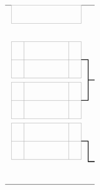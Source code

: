 {| border=0 cellpadding=0 cellspacing=0 style="font-size: 90%; margin:1em 2em 1em 1em;"
| &nbsp;
| align="center" colspan="3" style="border:1px solid #aaa;" bgcolor=#f2f2f2|{{{RD1|第1輪}}}
| colspan="2" |
| align="center" colspan="3" style="border:1px solid #aaa;" bgcolor=#f2f2f2|{{{RD2|準決賽}}}
| colspan="2" |
| align="center" colspan="4" style="border:1px solid #aaa;" bgcolor=#f2f2f2|{{{RD3|決賽}}}

|-
| width=1|&nbsp;
| width=25|&nbsp;
| width=130|&nbsp;
| width=25|&nbsp;
| width=5|&nbsp;
| width=5|&nbsp;
| width=25|&nbsp;
| width=130|&nbsp;
| width=25|&nbsp;
| width=5|&nbsp;
| width=5|&nbsp;
| width=25|&nbsp;
| width=130|&nbsp;
| width=25|&nbsp;
| width=25|&nbsp;

|-
| height="7"|
| align=center bgcolor="#f2f2f2" style="border:1px solid #aaa;"| {{{RD1-seed01|&nbsp;}}}
| style="border:1px solid #aaa;" bgcolor="#f9f9f9"| &nbsp;{{{RD1-team01|&nbsp;}}}
| align=center style="border:1px solid #aaa;" bgcolor=#f9f9f9| {{{RD1-score01|&nbsp;}}}
| align=center style="border-width:0 0 2px 0; border-style:solid;border-color:black;"|&nbsp;

|-
| height="7"|
| rowspan="2" align=center bgcolor="#f2f2f2" style="border:1px solid #aaa;"| {{{RD1-seed02|&nbsp;}}}
| rowspan="2" style="border:1px solid #aaa;" bgcolor="#f9f9f9"| &nbsp;{{{RD1-team02|&nbsp;}}}
| rowspan="2" align=center style="border:1px solid #aaa;" bgcolor=#f9f9f9| {{{RD1-score02|&nbsp;}}}
| rowspan="6" align=center style="border-width:2px 2px 2px 0; border-style:solid;border-color:black;"|&nbsp;

|-
| height="7"|
| rowspan="2" align=center style="border-width:0 0 2px 0; border-style:solid;border-color:black;"|&nbsp;
| rowspan="2" align=center bgcolor="#f2f2f2" style="border:1px solid #aaa;"| {{{RD2-seed01|&nbsp;}}}
| rowspan="2" style="border:1px solid #aaa;" bgcolor="#f9f9f9"| &nbsp;{{{RD2-team01|&nbsp;}}}
| rowspan="2" align=center style="border:1px solid #aaa;" bgcolor=#f9f9f9| {{{RD2-score01|&nbsp;}}}
| rowspan="2" align=center style="border-width:0 0 2px 0; border-style:solid;border-color:black;"|&nbsp;

|-
| height="7"|
| rowspan="2" colspan="3"|

|-
| height="7"|
| rowspan="2" align=center style="border-width:2px 0 0 0; border-style:solid;border-color:black;"|&nbsp;
| rowspan="2" align=center bgcolor="#f2f2f2" style="border:1px solid #aaa;"| {{{RD2-seed02|&nbsp;}}}
| rowspan="2" style="border:1px solid #aaa;" bgcolor="#f9f9f9"| &nbsp;{{{RD2-team02|&nbsp;}}}
| rowspan="2" align=center style="border:1px solid #aaa;" bgcolor=#f9f9f9| {{{RD2-score02|&nbsp;}}}
| rowspan="12" align=center style="border-width:2px 2px 2px 0; border-style:solid;border-color:black;"|&nbsp;

|-
| height="7"|
| rowspan="2" align=center bgcolor="#f2f2f2" style="border:1px solid #aaa;"| {{{RD1-seed03|&nbsp;}}}
| rowspan="2" style="border:1px solid #aaa;" bgcolor="#f9f9f9"| &nbsp;{{{RD1-team03|&nbsp;}}}
| rowspan="2" align=center style="border:1px solid #aaa;" bgcolor=#f9f9f9| {{{RD1-score03|&nbsp;}}}

|-
| height="7"|

|-
| height="7"|
| rowspan="2" align=center bgcolor="#f2f2f2" style="border:1px solid #aaa;"| {{{RD1-seed04|&nbsp;}}}
| rowspan="2" style="border:1px solid #aaa;" bgcolor="#f9f9f9"| &nbsp;{{{RD1-team04|&nbsp;}}}
| rowspan="2" align=center style="border:1px solid #aaa;" bgcolor=#f9f9f9| {{{RD1-score04|&nbsp;}}}
| rowspan="2" align=center style="border-width:2px 0 0 0; border-style:solid;border-color:black;"|&nbsp;

|-
| height="7"|
| colspan="5"|
| rowspan="2" align=center style="border-width:0 0 2px 0; border-style:solid;border-color:black;"|&nbsp;
| rowspan="2" align=center bgcolor="#f2f2f2" style="border:1px solid #aaa;"| {{{RD3-seed01|&nbsp;}}}
| rowspan="2" style="border:1px solid #aaa;" bgcolor="#f9f9f9"| &nbsp;{{{RD3-team01|&nbsp;}}}
| rowspan="2" align=center style="border:1px solid #aaa;" bgcolor=#f9f9f9| {{{RD3-score01a|&nbsp;}}}
| rowspan="2" align=center style="border:1px solid #aaa;" bgcolor=#f9f9f9| {{{RD3-score01b|&nbsp;}}}
| rowspan="2" align=center style="border-width:0 0 0 0;|

|-
| height="7"|
| rowspan="2" colspan="8"|

|-
| height="7"|
| rowspan="2" align=center style="border-width:2px 0 0 0; border-style:solid;border-color:black;"|&nbsp;
| rowspan="2" align=center bgcolor="#f2f2f2" style="border:1px solid #aaa;"| {{{RD3-seed02|&nbsp;}}}
| rowspan="2" style="border:1px solid #aaa;" bgcolor="#f9f9f9"| &nbsp;{{{RD3-team02|&nbsp;}}}
| rowspan="2" align=center style="border:1px solid #aaa;" bgcolor=#f9f9f9| {{{RD3-score02a|&nbsp;}}}
| rowspan="2" align=center style="border:1px solid #aaa;" bgcolor=#f9f9f9| {{{RD3-score02b|&nbsp;}}}
| rowspan="2" align=center style="border-width:0 0 0 0;|

|-
| height="7"|
| rowspan="2" align=center bgcolor="#f2f2f2" style="border:1px solid #aaa;"| {{{RD1-seed05|&nbsp;}}}
| rowspan="2" style="border:1px solid #aaa;" bgcolor="#f9f9f9"| &nbsp;{{{RD1-team05|&nbsp;}}}
| rowspan="2" align=center style="border:1px solid #aaa;" bgcolor=#f9f9f9| {{{RD1-score05|&nbsp;}}}
| rowspan="2" align=center style="border-width:0 0 2px 0; border-style:solid;border-color:black;"|&nbsp;

|-
| height="7"|

|-
| height="7"|
| rowspan="2" align=center bgcolor="#f2f2f2" style="border:1px solid #aaa;"| {{{RD1-seed06|&nbsp;}}}
| rowspan="2" style="border:1px solid #aaa;" bgcolor="#f9f9f9"| &nbsp;{{{RD1-team06|&nbsp;}}}
| rowspan="2" align=center style="border:1px solid #aaa;" bgcolor=#f9f9f9| {{{RD1-score06|&nbsp;}}}
| rowspan="3" align=center style="border-width:2px 2px 0 0; border-style:solid;border-color:black;"|&nbsp;

|-
| height="7"|
| rowspan="2" align=center style="border-width:0 0 3px 0; border-style:solid;border-color:black;"|&nbsp;
| rowspan="2" align=center bgcolor="#f2f2f2" style="border:1px solid #aaa;"| {{{RD2-seed03|&nbsp;}}}
| rowspan="2" style="border:1px solid #aaa;" bgcolor="#f9f9f9"| &nbsp;{{{RD2-team03|&nbsp;}}}
| rowspan="2" align=center style="border:1px solid #aaa;" bgcolor=#f9f9f9| {{{RD2-score03|&nbsp;}}}

|-
| height="7"|
| rowspan="2" colspan="3"|

|-
| height="7"|
| rowspan="3"|
| rowspan="2" align=center style="border-width:0 0 0 0; border-style:solid;border-color:black;"|&nbsp;
| rowspan="2" align=center bgcolor="#f2f2f2" style="border:1px solid #aaa;"| {{{RD2-seed04|&nbsp;}}}
| rowspan="2" style="border:1px solid #aaa;" bgcolor="#f9f9f9"| &nbsp;{{{RD2-team04|&nbsp;}}}
| rowspan="2" align=center style="border:1px solid #aaa;" bgcolor=#f9f9f9| {{{RD2-score04|&nbsp;}}}
| rowspan="2" align=center style="border-width:2px 0 0 0; border-style:solid;border-color:black;"|&nbsp;

|-
| height="7"|
| rowspan="2" colspan="3"|

|-
| height="7"|

|-
| height="7"|
| rowspan="2" colspan="3"|
|}<noinclude>